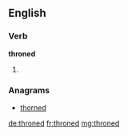 ==English==

===Verb===
'''throned'''

# {{past of|throne}}

===Anagrams===
* [[thorned#English|thorned]]

[[de:throned]]
[[fr:throned]]
[[mg:throned]]